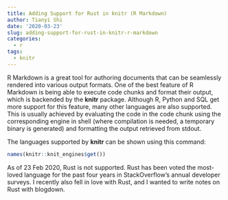 ```yaml
---
title: Adding Support for Rust in knitr (R Markdown)
author: Tianyi Shi
date: '2020-03-23'
slug: adding-support-for-rust-in-knitr-r-markdown
categories:
  - r
tags:
  - knitr
---
```


R Markdown is a great tool for authoring documents that can be seamlessly rendered into various output formats. One of the best feature of R Markdown is being able to execute code chunks and format their output, which is backended by the **knitr** package. Although R, Python and SQL get more support for this feature, many other languages are also supported. This is usually achieved by evaluating the code in the code chunk using the corresponding engine in shell (where compilation is needed, a temporary binary is generated) and formatting the output retrieved from stdout. 

The languages supported by **knitr** can be shown using this command:

```r
names(knitr::knit_engines$get())
```


As of 23 Feb 2020, Rust is not supported. Rust has been voted the most-loved language for the past four years in StackOverflow's annual developer surveys. I recently also fell in love with Rust, and I wanted to write notes on Rust with blogdown. 